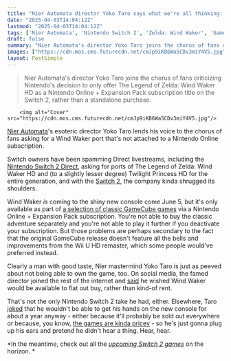 ```yaml
---
title: "Nier Automata director Yoko Taro says what we're all thinking: let us buy Wind Waker individually on Switch 2, please Nintendo"
date: "2025-04-03T14:04:12Z"
lastmod: "2025-04-03T14:04:12Z"
tags: ['Nier Automata', 'Nintendo Switch 2', 'Zelda: Wind Waker', 'GameCube', 'Nintendo Online', 'Action RPG', 'Adventure']
draft: false
summary: "Nier Automata's director Yoko Taro joins the chorus of fans criticizing Nintendo's decision to only offer The Legend of Zelda: Wind Waker HD as a Nintendo Online + Expansion Pack subscription title on the Switch 2, rather than a standalone purchase."
images: ["https://cdn.mos.cms.futurecdn.net/cmJp9iKB6Wa5CDv3miY4V5.jpg"]
layout: PostSimple
---
```

> Nier Automata's director Yoko Taro joins the chorus of fans criticizing Nintendo's decision to only offer The Legend of Zelda: Wind Waker HD as a Nintendo Online + Expansion Pack subscription title on the Switch 2, rather than a standalone purchase.


        <img alt="Cover" src="https://cdn.mos.cms.futurecdn.net/cmJp9iKB6Wa5CDv3miY4V5.jpg"/>
        
[Nier Automata](https://www.gamesradar.com/nier-automata/)'s esoteric director Yoko Taro lends his voice to the chorus of fans asking for a Wind Waker port that's not attached to a Nintendo Online subscription.

Switch owners have been spamming Direct livestreams, including the [Nintendo Switch 2 Direct](https://www.gamesradar.com/games/nintendo-switch-2-direct-april-2025-everything-announced/), asking for ports of The Legend of Zelda: Wind Waker HD and (to a slightly lesser degree) Twilight Princess HD for the entire generation, and with the [Switch 2](https://www.gamesradar.com/nintendo-switch-2-guide/), the company kinda shrugged its shoulders.

Wind Waker *is* coming to the shiny new console come June 5, but it's only available as part of [a selection of classic GameCube games](https://www.gamesradar.com/games/gamecube-classics-finally-arrive-on-switch-2-including-absolute-hits-like-zelda-the-wind-waker-and-cult-classic-collectors-items-like-pokemon-xd-and-chibi-robo/) via a Nintendo Online + Expansion Pack subscription. You're not able to buy the classic adventure separately and you're not able to play it further if you deactivate your subscription. But those problems are perhaps secondary to the fact that the original GameCube release doesn't feature all the bells and improvements from the Wii U HD remaster, which some people would've preferred instead.

Clearly a man with good taste, Nier mastermind Yoko Taro is just as peeved about not being able to own the game, too. On social media, the famed director joined the rest of the internet and [said](https://x.com/yokotaro/status/1907649211098869862) he wished Wind Waker would be available to flat out buy, rather than kind-of rent.

That's not the only Nintendo Switch 2 take he had, either. Elsewhere, Taro [joked](https://x.com/yokotaro/status/1907649076113572286) that he wouldn't be able to get his hands on the new console for about a year anyway - either because it'll probably be sold out everywhere or because, you know, [the games are kinda pricey](https://www.gamesradar.com/games/super-mario/the-mario-kart-world-price-of-usd80-could-be-the-new-normal-but-sales-wont-be-impacted-at-first-the-true-test-will-come-in-year-2/) - so he's just gonna plug up his ears and pretend he didn't hear a thing. Hear, hear.

*In the meantime, check out all the *[<em>upcoming Switch 2 games</em>](https://www.gamesradar.com/upcoming-switch-2-games/)* on the horizon. *
        